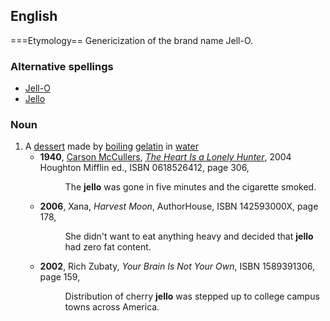 {{wikipedia|gelatin dessert}}
==English==
===Etymology==
Genericization of the brand name Jell-O.
===Alternative spellings===
*[[Jell-O]]
*[[Jello]]
===Noun===
{{en-noun|-}}
#A [[dessert]] made by [[boil]]ing [[gelatin]] in [[water]]
#*'''1940''', [[w:Carson McCullers|Carson McCullers]], ''[[w:The Heart Is a Lonely Hunter|The Heart Is a Lonely Hunter]]'', 2004 Houghton Mifflin ed., ISBN 0618526412, page 306,
#*:The '''jello''' was gone in five minutes and the cigarette smoked.
#*'''2006''', Xana, ''Harvest Moon'', AuthorHouse, ISBN 142593000X, page 178,
#*:She didn't want to eat anything heavy and decided that '''jello''' had zero fat content.
#*'''2002''', Rich Zubaty, ''Your Brain Is Not Your Own'', ISBN 1589391306, page 159,
#*:Distribution of cherry '''jello''' was stepped up to college campus towns across America.